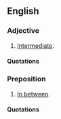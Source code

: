 ==English==

===Adjective===
{{en-adj|-}}

# {{non-standard}} [[intermediate|Intermediate]].

====Quotations====
{{seecites}}

===Preposition===
{{infl|en|preposition}}

# {{non-standard}} [[in between|In between]].

====Quotations====
{{seecites}}